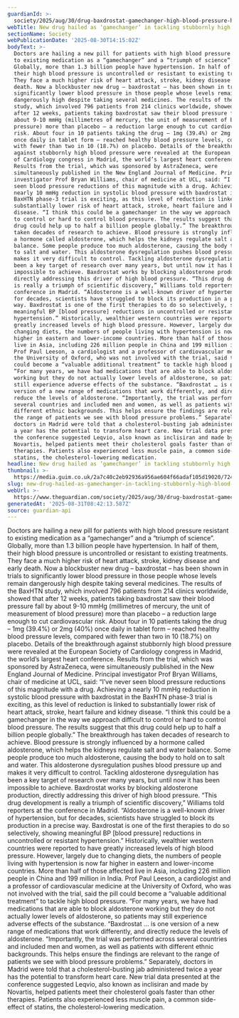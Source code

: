 ```yaml
---
guardianId: >-
  society/2025/aug/30/drug-baxdrostat-gamechanger-high-blood-pressure-hypertension
webTitle: New drug hailed as ‘gamechanger’ in tackling stubbornly high blood pressure
sectionName: Society
webPublicationDate: '2025-08-30T14:15:02Z'
bodyText: >-
  Doctors are hailing a new pill for patients with high blood pressure resistant
  to existing medication as a “gamechanger” and a “triumph of science”.
  Globally, more than 1.3 billion people have hypertension. In half of them,
  their high blood pressure is uncontrolled or resistant to existing treatments.
  They face a much higher risk of heart attack, stroke, kidney disease and early
  death. Now a blockbuster new drug – baxdrostat – has been shown in trials to
  significantly lower blood pressure in those people whose levels remain
  dangerously high despite taking several medicines. The results of the BaxHTN
  study, which involved 796 patients from 214 clinics worldwide, showed that
  after 12 weeks, patients taking baxdrostat saw their blood pressure fall by
  about 9-10 mmHg (millimetres of mercury, the unit of measurement of blood
  pressure) more than placebo – a reduction large enough to cut cardiovascular
  risk. About four in 10 patients taking the drug – 1mg (39.4%) or 2mg (40%)
  once daily in tablet form – reached healthy blood pressure levels, compared
  with fewer than two in 10 (18.7%) on placebo. Details of the breakthrough
  against stubbornly high blood pressure were revealed at the European Society
  of Cardiology congress in Madrid, the world’s largest heart conference.
  Results from the trial, which was sponsored by AstraZeneca, were
  simultaneously published in the New England Journal of Medicine. Principal
  investigator Prof Bryan Williams, chair of medicine at UCL, said: “I’ve never
  seen blood pressure reductions of this magnitude with a drug. Achieving a
  nearly 10 mmHg reduction in systolic blood pressure with baxdrostat in the
  BaxHTN phase-3 trial is exciting, as this level of reduction is linked to
  substantially lower risk of heart attack, stroke, heart failure and kidney
  disease. “I think this could be a gamechanger in the way we approach difficult
  to control or hard to control blood pressure. The results suggest that this
  drug could help up to half a billion people globally.” The breakthrough has
  taken decades of research to achieve. Blood pressure is strongly influenced by
  a hormone called aldosterone, which helps the kidneys regulate salt and water
  balance. Some people produce too much aldosterone, causing the body to hold on
  to salt and water. This aldosterone dysregulation pushes blood pressure up and
  makes it very difficult to control. Tackling aldosterone dysregulation has
  been a key target of research over many years, but until now it has been
  impossible to achieve. Baxdrostat works by blocking aldosterone production,
  directly addressing this driver of high blood pressure. “This drug development
  is really a triumph of scientific discovery,” Williams told reporters at the
  conference in Madrid. “Aldosterone is a well-known driver of hypertension, but
  for decades, scientists have struggled to block its production in a precise
  way. Baxdrostat is one of the first therapies to do so selectively, showing
  meaningful BP [blood pressure] reductions in uncontrolled or resistant
  hypertension.” Historically, wealthier western countries were reported to have
  greatly increased levels of high blood pressure. However, largely due to
  changing diets, the numbers of people living with hypertension is now far
  higher in eastern and lower-income countries. More than half of those affected
  live in Asia, including 226 million people in China and 199 million in India.
  Prof Paul Leeson, a cardiologist and a professor of cardiovascular medicine at
  the University of Oxford, who was not involved with the trial, said the pill
  could become a “valuable additional treatment” to tackle high blood pressure.
  “For many years, we have had medications that are able to block aldosterone
  working but they do not actually lower levels of aldosterone, so patients may
  still experience adverse effects of the substance. “Baxdrostat … is one
  version of a new range of medications that work differently, and directly
  reduce the levels of aldosterone. “Importantly, the trial was performed across
  several countries and included men and women, as well as patients with
  different ethnic backgrounds. This helps ensure the findings are relevant to
  the range of patients we see with blood pressure problems.” Separately,
  doctors in Madrid were told that a cholesterol-busting jab administered twice
  a year has the potential to transform heart care. New trial data presented at
  the conference suggested Leqvio, also known as inclisiran and made by
  Novartis, helped patients meet their cholesterol goals faster than other
  therapies. Patients also experienced less muscle pain, a common side-effect of
  statins, the cholesterol-lowering medication.
headline: New drug hailed as ‘gamechanger’ in tackling stubbornly high blood pressure
thumbnail: >-
  https://media.guim.co.uk/2a7c40c2eb92936a956ae604f66adaf105d19020/724_0_7240_5792/500.jpg
slug: new-drug-hailed-as-gamechanger-in-tackling-stubbornly-high-blood-pressure
webUrl: >-
  https://www.theguardian.com/society/2025/aug/30/drug-baxdrostat-gamechanger-high-blood-pressure-hypertension
generatedAt: '2025-08-31T08:42:13.587Z'
source: guardian-api
---
```

Doctors are hailing a new pill for patients with high blood pressure resistant to existing medication as a “gamechanger” and a “triumph of science”. Globally, more than 1.3 billion people have hypertension. In half of them, their high blood pressure is uncontrolled or resistant to existing treatments. They face a much higher risk of heart attack, stroke, kidney disease and early death. Now a blockbuster new drug – baxdrostat – has been shown in trials to significantly lower blood pressure in those people whose levels remain dangerously high despite taking several medicines. The results of the BaxHTN study, which involved 796 patients from 214 clinics worldwide, showed that after 12 weeks, patients taking baxdrostat saw their blood pressure fall by about 9-10 mmHg (millimetres of mercury, the unit of measurement of blood pressure) more than placebo – a reduction large enough to cut cardiovascular risk. About four in 10 patients taking the drug – 1mg (39.4%) or 2mg (40%) once daily in tablet form – reached healthy blood pressure levels, compared with fewer than two in 10 (18.7%) on placebo. Details of the breakthrough against stubbornly high blood pressure were revealed at the European Society of Cardiology congress in Madrid, the world’s largest heart conference. Results from the trial, which was sponsored by AstraZeneca, were simultaneously published in the New England Journal of Medicine. Principal investigator Prof Bryan Williams, chair of medicine at UCL, said: “I’ve never seen blood pressure reductions of this magnitude with a drug. Achieving a nearly 10 mmHg reduction in systolic blood pressure with baxdrostat in the BaxHTN phase-3 trial is exciting, as this level of reduction is linked to substantially lower risk of heart attack, stroke, heart failure and kidney disease. “I think this could be a gamechanger in the way we approach difficult to control or hard to control blood pressure. The results suggest that this drug could help up to half a billion people globally.” The breakthrough has taken decades of research to achieve. Blood pressure is strongly influenced by a hormone called aldosterone, which helps the kidneys regulate salt and water balance. Some people produce too much aldosterone, causing the body to hold on to salt and water. This aldosterone dysregulation pushes blood pressure up and makes it very difficult to control. Tackling aldosterone dysregulation has been a key target of research over many years, but until now it has been impossible to achieve. Baxdrostat works by blocking aldosterone production, directly addressing this driver of high blood pressure. “This drug development is really a triumph of scientific discovery,” Williams told reporters at the conference in Madrid. “Aldosterone is a well-known driver of hypertension, but for decades, scientists have struggled to block its production in a precise way. Baxdrostat is one of the first therapies to do so selectively, showing meaningful BP [blood pressure] reductions in uncontrolled or resistant hypertension.” Historically, wealthier western countries were reported to have greatly increased levels of high blood pressure. However, largely due to changing diets, the numbers of people living with hypertension is now far higher in eastern and lower-income countries. More than half of those affected live in Asia, including 226 million people in China and 199 million in India. Prof Paul Leeson, a cardiologist and a professor of cardiovascular medicine at the University of Oxford, who was not involved with the trial, said the pill could become a “valuable additional treatment” to tackle high blood pressure. “For many years, we have had medications that are able to block aldosterone working but they do not actually lower levels of aldosterone, so patients may still experience adverse effects of the substance. “Baxdrostat … is one version of a new range of medications that work differently, and directly reduce the levels of aldosterone. “Importantly, the trial was performed across several countries and included men and women, as well as patients with different ethnic backgrounds. This helps ensure the findings are relevant to the range of patients we see with blood pressure problems.” Separately, doctors in Madrid were told that a cholesterol-busting jab administered twice a year has the potential to transform heart care. New trial data presented at the conference suggested Leqvio, also known as inclisiran and made by Novartis, helped patients meet their cholesterol goals faster than other therapies. Patients also experienced less muscle pain, a common side-effect of statins, the cholesterol-lowering medication.
